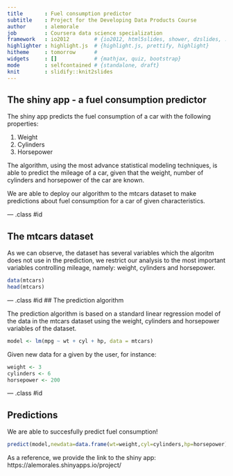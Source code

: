 ```yaml
---
title       : Fuel consumption predictor
subtitle    : Project for the Developing Data Products Course
author      : alemorale
job         : Coursera data science specialization
framework   : io2012        # {io2012, html5slides, shower, dzslides, ...}
highlighter : highlight.js  # {highlight.js, prettify, highlight}
hitheme     : tomorrow      # 
widgets     : []            # {mathjax, quiz, bootstrap}
mode        : selfcontained # {standalone, draft}
knit        : slidify::knit2slides
---
```


## The shiny app - a fuel consumption predictor

The shiny app predicts the fuel consumption of a car with the following properties:

1. Weight
2. Cylinders
3. Horsepower

The algorithm, using the most advance statistical modeling techniques, is able to predict the mileage of a car, given that the weight, number of cylinders and horsepower of the car are known.


We are able to deploy our algorithm to the mtcars dataset to make predictions about fuel consumption for a car of given characteristics.


--- .class #id 

## The mtcars dataset

As we can observe, the dataset has several variables which the algoritm does not use in the prediction, we restrict our analysis to the most important variables controlling mileage, namely: weight, cylinders and horsepower.


```r
data(mtcars)
head(mtcars)
```

--- .class #id
## The prediction algorithm

The prediction algorithm is based on a standard linear regression model of the data in the mtcars dataset using the weight, cylinders and horsepower variables of the dataset.

```r
model <- lm(mpg ~ wt + cyl + hp, data = mtcars)
```

Given new data for a given by the user, for instance:
```r
weight <- 3
cylinders <- 6
horsepower <- 200
```

--- .class #id 

## Predictions

We are able to succesfully predict fuel consumption!

```r
predict(model,newdata=data.frame(wt=weight,cyl=cylinders,hp=horsepower))
```




As a reference, we provide the link to the shiny app: https://alemorales.shinyapps.io/project/


